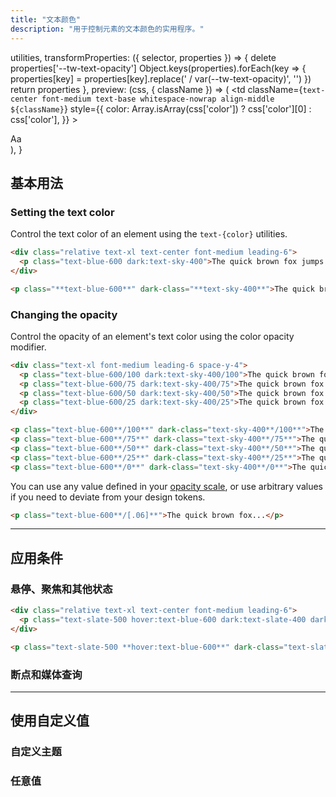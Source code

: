 ```yaml
---
title: "文本颜色"
description: "用于控制元素的文本颜色的实用程序。"
---
```



  utilities,
  transformProperties: ({ selector, properties }) => {
    delete properties['--tw-text-opacity']
    Object.keys(properties).forEach(key => {
      properties[key] = properties[key].replace(' / var(--tw-text-opacity)', '')
    })
    return properties
  },
  preview: (css, { className }) => (
    <td
      className={`text-center font-medium text-base whitespace-nowrap align-middle ${className}`}
      style={{
        color: Array.isArray(css['color']) ? css['color'][0] : css['color'],
      }}
    >
      <div className="w-16 mx-auto">Aa</div>
    </td>
  ),
}

## 基本用法

### Setting the text color

Control the text color of an element using the `text-{color}` utilities.

```html {{ example: true }}
<div class="relative text-xl text-center font-medium leading-6">
  <p class="text-blue-600 dark:text-sky-400">The quick brown fox jumps over the lazy dog.</p>
</div>
```

```html
<p class="**text-blue-600**" dark-class="**text-sky-400**">The quick brown fox...</p>
```

### Changing the opacity

Control the opacity of an element's text color using the color opacity modifier.

```html {{ example: true }}
<div class="text-xl font-medium leading-6 space-y-4">
  <p class="text-blue-600/100 dark:text-sky-400/100">The quick brown fox jumps over the lazy dog.</p>
  <p class="text-blue-600/75 dark:text-sky-400/75">The quick brown fox jumps over the lazy dog.</p>
  <p class="text-blue-600/50 dark:text-sky-400/50">The quick brown fox jumps over the lazy dog.</p>
  <p class="text-blue-600/25 dark:text-sky-400/25">The quick brown fox jumps over the lazy dog.</p>
</div>
```

```html
<p class="text-blue-600**/100**" dark-class="text-sky-400**/100**">The quick brown fox...</p>
<p class="text-blue-600**/75**" dark-class="text-sky-400**/75**">The quick brown fox...</p>
<p class="text-blue-600**/50**" dark-class="text-sky-400**/50**">The quick brown fox...</p>
<p class="text-blue-600**/25**" dark-class="text-sky-400**/25**">The quick brown fox...</p>
<p class="text-blue-600**/0**" dark-class="text-sky-400**/0**">The quick brown fox...</p>
```

You can use any value defined in your [opacity scale](/docs/opacity), or use arbitrary values if you need to deviate from your design tokens.

```html
<p class="text-blue-600**/[.06]**">The quick brown fox...</p>
```

---

## <Heading ignore>应用条件</Heading>

### <Heading ignore>悬停、聚焦和其他状态</Heading>

<HoverFocusAndOtherStates featuredClass="text-blue-600">

```html {{ example: { hint: 'Try hovering over the text to see the expected behaviour' } }}
<div class="relative text-xl text-center font-medium leading-6">
  <p class="text-slate-500 hover:text-blue-600 dark:text-slate-400 dark:hover:text-sky-400">The quick brown fox jumps over the lazy dog.</p>
</div>
```

```html
<p class="text-slate-500 **hover:text-blue-600**" dark-class="text-slate-400 **hover:text-sky-400**">The quick brown fox...</p>
```

</HoverFocusAndOtherStates>

### <Heading ignore>断点和媒体查询</Heading>

<BreakpointsAndMediaQueries defaultClass="text-blue-600" featuredClass="text-green-600" element="p" />

---

## 使用自定义值

### 自定义主题

<CustomizePluginColors name="text" configKey="textColor" />

### 任意值

<ArbitraryValues property="color" featuredClass="text-[#50d71e]" element="p" />
